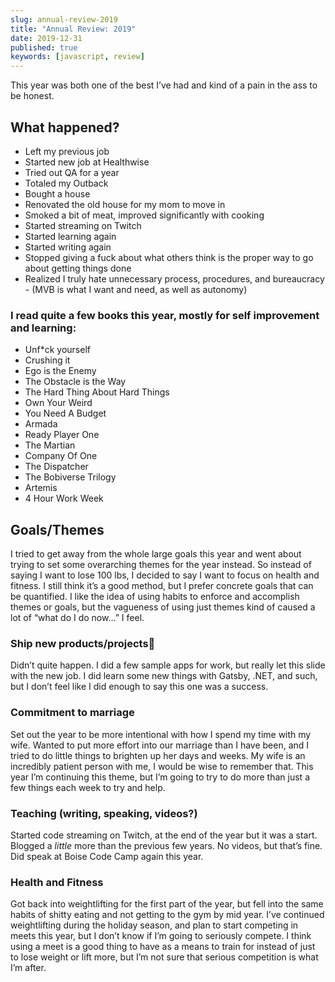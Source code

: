 ```yaml
---
slug: annual-review-2019
title: "Annual Review: 2019"
date: 2019-12-31
published: true
keywords: [javascript, review]
---
```


This year was both one of the best I’ve had and kind of a pain in the ass to be
honest.

## What happened?

- Left my previous job
- Started new job at Healthwise
- Tried out QA for a year
- Totaled my Outback
- Bought a house
- Renovated the old house for my mom to move in
- Smoked a bit of meat, improved significantly with cooking
- Started streaming on Twitch
- Started learning again
- Started writing again
- Stopped giving a fuck about what others think is the proper way to go about
  getting things done
- Realized I truly hate unnecessary process, procedures, and bureaucracy - (MVB
  is what I want and need, as well as autonomy)

### I read quite a few books this year, mostly for self improvement and learning:

- Unf\*ck yourself
- Crushing it
- Ego is the Enemy
- The Obstacle is the Way
- The Hard Thing About Hard Things
- Own Your Weird
- You Need A Budget
- Armada
- Ready Player One
- The Martian
- Company Of One
- The Dispatcher
- The Bobiverse Trilogy
- Artemis
- 4 Hour Work Week

## Goals/Themes

I tried to get away from the whole large goals this year and went about trying
to set some overarching themes for the year instead. So instead of saying I want
to lose 100 lbs, I decided to say I want to focus on health and fitness. I still
think it’s a good method, but I prefer concrete goals that can be quantified. I
like the idea of using habits to enforce and accomplish themes or goals, but the
vagueness of using just themes kind of caused a lot of “what do I do now…” I
feel.

### Ship new products/projects

Didn’t quite happen. I did a few sample apps for work, but really let this slide
with the new job. I did learn some new things with Gatsby, .NET, and such, but I
don’t feel like I did enough to say this one was a success.

### Commitment to marriage

Set out the year to be more intentional with how I spend my time with my wife.
Wanted to put more effort into our marriage than I have been, and I tried to do
little things to brighten up her days and weeks. My wife is an incredibly
patient person with me, I would be wise to remember that. This year I’m
continuing this theme, but I’m going to try to do more than just a few things
each week to try and help.

### Teaching (writing, speaking, videos?)

Started code streaming on Twitch, at the end of the year but it was a start.
Blogged a _little_ more than the previous few years. No videos, but that’s fine.
Did speak at Boise Code Camp again this year.

### Health and Fitness

Got back into weightlifting for the first part of the year, but fell into the
same habits of shitty eating and not getting to the gym by mid year. I’ve
continued weightlifting during the holiday season, and plan to start competing
in meets this year, but I don’t know if I’m going to seriously compete. I think
using a meet is a good thing to have as a means to train for instead of just to
lose weight or lift more, but I’m not sure that serious competition is what I’m
after.
